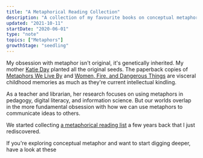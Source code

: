 ```yaml
---
title: "A Metaphorical Reading Collection"
description: "A collection of my favourite books on conceptual metaphor theory"
updated: "2021-10-11"
startDate: "2020-06-01"
type: "note"
topics: ["Metaphors"]
growthStage: "seedling"
---
```



<IntroParagraph>My obsession with metaphor isn't original, it's genetically inherited. My mother <a href='http://www.thelibrarianedge.com/'>Katie Day</a> planted all the original seeds. The paperback copies of [Metaphors We Live By](https://www.google.co.uk/books/edition/Metaphors_We_Live_By/m8Sp5m9vZcwC) and [Women, Fire, and Dangerous Things](https://www.google.co.uk/books/edition/Women_Fire_and_Dangerous_Things/CfCnzSF9de8C) are visceral childhood memories as much as they're current intellectual kindling.</IntroParagraph>

As a teacher and librarian, her research focuses on using metaphors in pedagogy, digital literacy, and information science. But our worlds overlap in the more fundamental obsession with how we can use metaphors to communicate ideas to others.

We started collecting <a href="https://www.librarything.com/list/20481/all/Metaphors-etc">a metaphorical reading list</a> a few years back that I just rediscovered.

If you're exploring conceptual metaphor and want to start digging deeper, have a look at these

<ResourceBook
	url="https://www.librarything.com/work/63333"
	title="Metaphors We Live By"
	author="George Lakoff & Mark Johnson"
	image={MWLB}
	small
/>

<ResourceBook
	url="https://www.librarything.com/work/45956"
	title="Philosophy in the Flesh"
	author="George Lakoff & Mark Johnson"
	image={Flesh}
	small
/>

<ResourceBook
	url="https://www.librarything.com/work/249581"
	title="The Way We Think"
	author="Gilles Fauconnier & Mark Turner"
	image={WayWeThink}
	small
/>

<ResourceBook
	url="https://www.librarything.com/work/63555"
	title="Women, Fire, and Dangerous Things: What Categories Reveal About the Mind"
	author="George Lakoff"
	image={WomenFire}
	small
/>

<ResourceBook
	url="https://www.librarything.com/work/9544846"
	title="Surfaces and Essences: Analogy as the Fuel and Fire of Thinking"
	author="Douglas Hofstadter & Emmanuel Sander"
	image={Surfaces}
	small
/>

<ResourceBook
	url="https://www.librarything.com/work/10674534"
	title="I Is an Other"
	author="James Geary"
	image={IOther}
	small
/>
